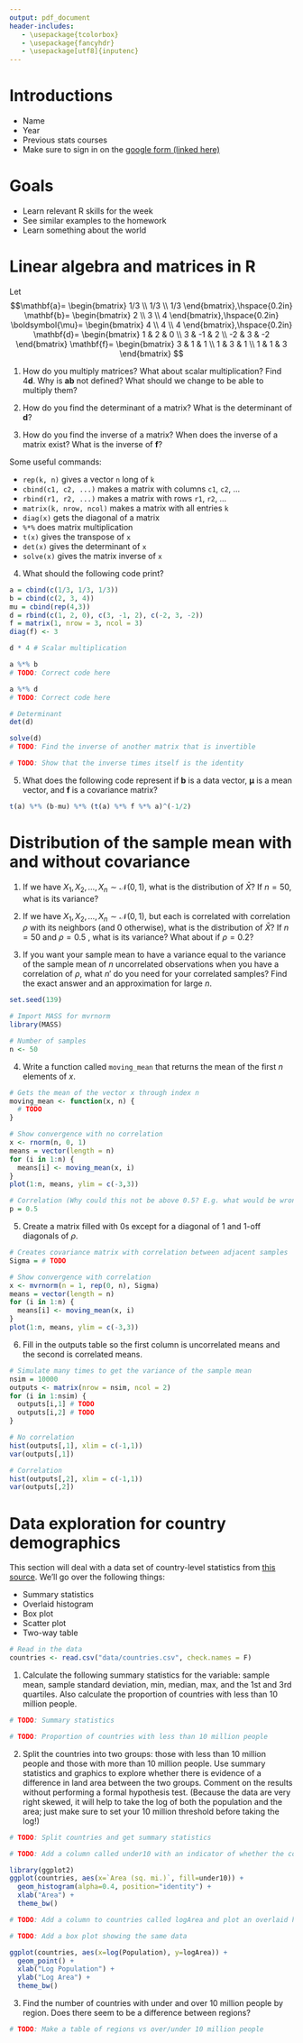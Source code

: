 ---
output: pdf_document
header-includes:
   - \usepackage{tcolorbox}
   - \usepackage{fancyhdr}
   - \usepackage[utf8]{inputenc}
---

\pagestyle{fancy}
\fancyhf{}
\rhead{Will Nickols}
\lhead{Section 1}
\rfoot{Page \thepage}

# Introductions
- Name
- Year
- Previous stats courses
- Make sure to sign in on the [google form (linked here)](https://forms.gle/JGvZP8CPUhaefnLT6)

# Goals
- Learn relevant R skills for the week
- See similar examples to the homework
- Learn something about the world

# Linear algebra and matrices in R

Let
$$\mathbf{a}=
  \begin{bmatrix}
    1/3 \\
    1/3 \\
    1/3
  \end{bmatrix},\hspace{0.2in} 
  \mathbf{b}=
  \begin{bmatrix}
    2 \\
    3 \\
    4
  \end{bmatrix},\hspace{0.2in} 
  \boldsymbol{\mu}=
  \begin{bmatrix}
    4 \\
    4 \\
    4
  \end{bmatrix},\hspace{0.2in} 
  \mathbf{d}=
    \begin{bmatrix}
    1 & 2 & 0 \\
    3 & -1 & 2 \\
    -2 & 3 & -2
  \end{bmatrix}
  \mathbf{f}=
    \begin{bmatrix}
    3 & 1 & 1 \\
    1 & 3 & 1 \\
    1 & 1 & 3
  \end{bmatrix}
  $$
  
1. How do you multiply matrices?  What about scalar multiplication? Find $4\mathbf{d}$. Why is $\mathbf{ab}$ not defined?  What should we change to be able to multiply them?

2. How do you find the determinant of a matrix? What is the determinant of $\mathbf{d}$?

3. How do you find the inverse of a matrix?  When does the inverse of a matrix exist? What is the inverse of $\mathbf{f}$?

Some useful commands:

- `rep(k, n)` gives a vector `n` long of `k`
- `cbind(c1, c2, ...)` makes a matrix with columns `c1`, `c2`, ...
- `rbind(r1, r2, ...)` makes a matrix with rows `r1`, `r2`, ...
- `matrix(k, nrow, ncol)` makes a matrix with all entries `k`
- `diag(x)` gets the diagonal of a matrix
- `%*%` does matrix multiplication
- `t(x)` gives the transpose of `x`
- `det(x)` gives the determinant of `x`
- `solve(x)` gives the matrix inverse of `x`

4. What should the following code print?
```{r}
a = cbind(c(1/3, 1/3, 1/3))
b = cbind(c(2, 3, 4))
mu = cbind(rep(4,3))
d = rbind(c(1, 2, 0), c(3, -1, 2), c(-2, 3, -2))
f = matrix(1, nrow = 3, ncol = 3)
diag(f) <- 3
```

```{r, eval=F}
d * 4 # Scalar multiplication

a %*% b
# TODO: Correct code here

a %*% d
# TODO: Correct code here

# Determinant
det(d)

solve(d)
# TODO: Find the inverse of another matrix that is invertible

# TODO: Show that the inverse times itself is the identity
```

5. What does the following code represent if $\mathbf{b}$ is a data vector, $\boldsymbol{\mu}$ is a mean vector, and $\mathbf{f}$ is a covariance matrix?

```{r}
t(a) %*% (b-mu) %*% (t(a) %*% f %*% a)^(-1/2)
```

# Distribution of the sample mean with and without covariance

1. If we have $X_1, X_2, \dots, X_n\sim\mathcal{N}(0, 1)$, what is the distribution of $\bar{X}$?  If $n=50$, what is its variance?

2. If we have $X_1, X_2, \dots, X_n\sim\mathcal{N}(0, 1)$, but each is correlated with correlation $\rho$ with its neighbors (and 0 otherwise), what is the distribution of $\bar{X}$?  If $n=50$ and $\rho=0.5$ , what is its variance?  What about if $\rho=0.2$?

3. If you want your sample mean to have a variance equal to the variance of the sample mean of $n$ uncorrelated observations when you have a correlation of $\rho$, what $n'$ do you need for your correlated samples?  Find the exact answer and an approximation for large $n$.

```{r}
set.seed(139)

# Import MASS for mvrnorm
library(MASS)

# Number of samples
n <- 50
```

4. Write a function called `moving_mean` that returns the mean of the first $n$ elements of $x$.

```{r, eval=F}
# Gets the mean of the vector x through index n
moving_mean <- function(x, n) {
  # TODO
}

# Show convergence with no correlation
x <- rnorm(n, 0, 1)
means = vector(length = n)
for (i in 1:n) {
  means[i] <- moving_mean(x, i)
}
plot(1:n, means, ylim = c(-3,3))

# Correlation (Why could this not be above 0.5? E.g. what would be wrong if it was 1?)
p = 0.5
```

5. Create a matrix filled with 0s except for a diagonal of 1 and 1-off diagonals of $\rho$.
```{r, eval=F}
# Creates covariance matrix with correlation between adjacent samples
Sigma = # TODO

# Show convergence with correlation
x <- mvrnorm(n = 1, rep(0, n), Sigma)
means = vector(length = n)
for (i in 1:n) {
  means[i] <- moving_mean(x, i)
}
plot(1:n, means, ylim = c(-3,3))
```

6. Fill in the outputs table so the first column is uncorrelated means and the second is correlated means.
```{r, eval=F}
# Simulate many times to get the variance of the sample mean
nsim = 10000
outputs <- matrix(nrow = nsim, ncol = 2)
for (i in 1:nsim) {
  outputs[i,1] # TODO
  outputs[i,2] # TODO
}

# No correlation
hist(outputs[,1], xlim = c(-1,1))
var(outputs[,1])

# Correlation
hist(outputs[,2], xlim = c(-1,1))
var(outputs[,2])
```

# Data exploration for country demographics

This section will deal with a data set of country-level statistics from [this source](https://www.kaggle.com/datasets/fernandol/countries-of-the-world?resource=download).  We'll go over the following things:

- Summary statistics
- Overlaid histogram
- Box plot
- Scatter plot
- Two-way table

```{r}
# Read in the data
countries <- read.csv("data/countries.csv", check.names = F)
```

1. Calculate the following summary statistics for the \texttt{Population} variable: sample mean, sample standard deviation, min, median, max, and the 1st and 3rd quartiles.  Also calculate the proportion of countries with less than 10 million people.

```{r}
# TODO: Summary statistics

# TODO: Proportion of countries with less than 10 million people
```

2. Split the countries into two groups: those with less than 10 million people and those with more than 10 million people.  Use summary statistics and graphics to explore whether there is evidence of a difference in land area between the two groups.  Comment on the results without performing a formal hypothesis test.  (Because the data are very right skewed, it will help to take the log of both the population and the area; just make sure to set your 10 million threshold before taking the log!)

```{r, eval=F}
# TODO: Split countries and get summary statistics

# TODO: Add a column called under10 with an indicator of whether the country has under 10 million people

library(ggplot2)
ggplot(countries, aes(x=`Area (sq. mi.)`, fill=under10)) + 
  geom_histogram(alpha=0.4, position="identity") + 
  xlab("Area") + 
  theme_bw()

# TODO: Add a column to countries called logArea and plot an overlaid histogram

# TODO: Add a box plot showing the same data

ggplot(countries, aes(x=log(Population), y=logArea)) + 
  geom_point() + 
  xlab("Log Population") + 
  ylab("Log Area") +
  theme_bw()
```

3. Find the number of countries with under and over 10 million people by region.  Does there seem to be a difference between regions?

```{r}
# TODO: Make a table of regions vs over/under 10 million people
```
